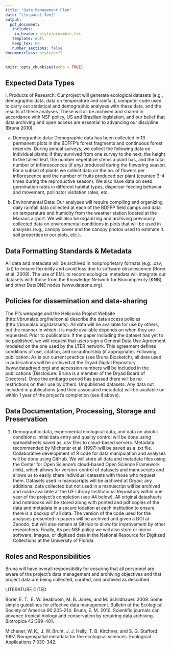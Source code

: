 ```yaml
---
title: "Data Management Plan"
date: "\\vspace{-3em}"
output: 
  pdf_document:
   includes:
    in_header: style/preamble.tex
   template: null
   keep_tex: no
   number_sections: false
documentclass: style/nsf2
---
```


```r
knitr::opts_chunk$set(echo = TRUE)
```

\newsection{J1}

## Expected Data Types



I. Products of Research: Our project will generate ecological datasets (e.g., demographic data, data on temperature and rainfall), computer code used to carry out statistical and demographic analyses with these data, and the results of these analyses. These will all be archived and shared in accordance with NSF policy, US and Brazilian legislation, and our belief that data archiving and open access are essential to advancing our discipline (Bruna 2010).  

(a) Demographic data: Demographic data has been collected in 13 permanent plots in the BDFFP’s forest fragments and continuous forest reserves. During annual surveys, we collect the following data on individual plants: if they survived from one survey to the next, the height to the tallest leaf, the number vegetative stems a plant has, and the total number of inflorescences (if any) produced during the flowering season. For a subset of plants we collect data on the no. of flowers per inflorescence and the number of fruits produced per plant (counted 3-4 times during the reproductive season). We also have data on seed germination rates in different habitat types, disperser feeding behavior and movement, pollinator visitation rates, etc.

(b) Environmental Data: Our analyses will require compiling and organizing daily rainfall data collected at each of the BDFFP field camps and data on temperature and humidity from the weather station located at the Manaus airport. We will also be organizing and archiving previously collected data on environmental conditions in plots that will be used in analyses (e.g., canopy cover and the canopy photos used to estimate it. soil properties in our plots, etc.). 



## Data Formatting Standards & Metadata

All data and metadata will be archived in nonproprietary formats (e.g. .csv, .txt) to ensure flexibility and avoid loss due to software obsolescence (Borer et al. 2009).  The use of EML to record ecological metadata will integrate our datasets with those from the Knowledge Network for Biocomplexity (KNB) and other DataONE nodes (www.dataone.org).   

## Policies for dissemination and data-sharing

The PI’s webpage and the Heliconia Project Website (http://brunalab.org/heliconia) describe the data access policies (http://brunalab.org/datasets). All data will be available for use by others, but the manner in which it is made available depends on when they are requested. Prior to publication: If the paper including the dataset has yet to be published, we will request that users sign a General Data Use Agreement modeled on the one used by the LTER network. This agreement defines conditions of use, citation, and co-authorship (if appropriate). Following publication: As is our current practice (see Bruna Biosketch), all data used in publications will be archived at the Dryad Digital Repository (www.datadryad.org) and accession numbers will be included in the publications [Disclosure: Bruna is a member of the Dryad Board of Directors]. Once the embargo period has passed there will be no restrictions on their use by others. Unpublished datasets: Any data not included in publications (and their associated metadata) will be available on within 1 year of the project’s completion (see II above).  



## Data Documentation, Processing, Storage and Preservation

(1) Demographic data, experimental ecological data, and data on abiotic conditions: Initial data entry and quality control will be done using spreadsheets saved as .csv files to cloud-based servers. Metadata recommended by Michener et al. (1997) will be saved as a .txt file. Collaborative development of R code for data manipulation and analyses will be done using GitHub. We will store all data and metadata files using the Center for Open Science's cloud-based Open Science Framework (link), which allows for version-control of datasets and manuscripts and allows us to easily share individual datasets with those who request them. Datasets used in manuscripts will be archived at Dryad; any additional data collected but not used in a manuscript will be archived and made available at the UF Library Institutional Repository within one year of the project’s completion (see #4 below). All original datasheets and notebooks will be stored along with printed and pdf copies of the data and metadata in a secure location at each institution to ensure there is a backup of all data. The version of the code used for the analyses presented in papers will be archived and given a DOI at Zenodo, but will also remain at GitHub to allow for improvement by other researchers. Finally, As per NSF policy we will also store or mirror software, images, or digitized data in the National Resource for Digitized Collections at the University of Florida.



## Roles and Responsibilities

Bruna will have overall responsibility for ensuring that all personnel are aware of the project’s data management and archiving objectives and that project data are being collected, curated, and archived as described. 


LITERATURE CITED

Borer, E. T., E. W. Seabloom, M. B. Jones, and M. Schildhauer. 2009. Some simple guidelines for effective data management. Bulletin of the Ecological Society of America 90:205-214.
Bruna, E. M. 2010. Scientific journals can advance tropical biology and conservation by requiring data archiving. Biotropica 42:399-401.

Michener, W. K., J. W. Brunt, J. J. Helly, T. B. Kirchner, and S. G. Stafford. 1997. Nongeospatial metadata for the ecological sciences. Ecological Applications 7:330-342.


